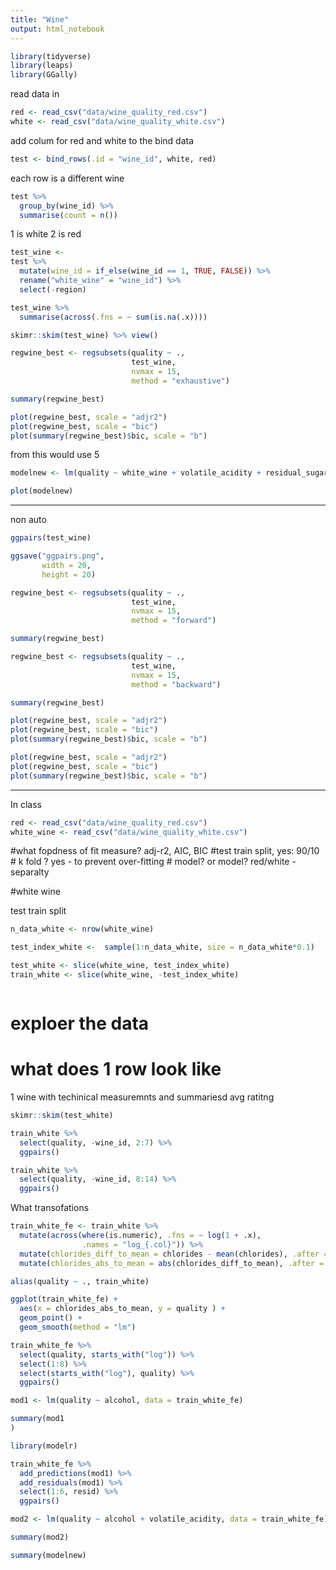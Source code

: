 ```yaml
---
title: "Wine"
output: html_notebook
---
```


```r
library(tidyverse)
library(leaps)
library(GGally)

```

read data in
```r
red <- read_csv("data/wine_quality_red.csv")
white <- read_csv("data/wine_quality_white.csv")

```

add colum for red and white to the bind data 

```r
test <- bind_rows(.id = "wine_id", white, red)

```

each row is a different wine 



```r
test %>% 
  group_by(wine_id) %>% 
  summarise(count = n())
```

1 is white 
2 is red 

```r
test_wine <-
test %>% 
  mutate(wine_id = if_else(wine_id == 1, TRUE, FALSE)) %>% 
  rename("white_wine" = "wine_id") %>% 
  select(-region)

```

```r
test_wine %>% 
  summarise(across(.fns = ~ sum(is.na(.x))))
```


```r
skimr::skim(test_wine) %>% view()
```


```r
regwine_best <- regsubsets(quality ~ .,
                           test_wine,
                           nvmax = 15,
                           method = "exhaustive")

summary(regwine_best)
```

```r
plot(regwine_best, scale = "adjr2")
plot(regwine_best, scale = "bic")
plot(summary(regwine_best)$bic, scale = "b")
```

from this would use 5

```r

modelnew <- lm(quality ~ white_wine + volatile_acidity + residual_sugar + sulphates + alcohol, test_wine)

```

```r
plot(modelnew)
```






**********************************************

non auto 


```r

ggpairs(test_wine)


```

```r

ggsave("ggpairs.png",
       width = 20,
       height = 20)

```



```r
regwine_best <- regsubsets(quality ~ .,
                           test_wine,
                           nvmax = 15,
                           method = "forward")

summary(regwine_best)
```



```r
regwine_best <- regsubsets(quality ~ .,
                           test_wine,
                           nvmax = 15,
                           method = "backward")

summary(regwine_best)
```


```r
plot(regwine_best, scale = "adjr2")
plot(regwine_best, scale = "bic")
plot(summary(regwine_best)$bic, scale = "b")
```

```r
plot(regwine_best, scale = "adjr2")
plot(regwine_best, scale = "bic")
plot(summary(regwine_best)$bic, scale = "b")
```

**********************************

In class 

```r
red <- read_csv("data/wine_quality_red.csv")
white_wine <- read_csv("data/wine_quality_white.csv")

```

#what fopdness of fit measure?   adj-r2, AIC, BIC
#test train split, yes: 90/10
# k fold ? yes - to prevent over-fitting
# model? or model? red/white - separalty 

#white wine 


test train split 
```r
n_data_white <- nrow(white_wine)

test_index_white <-  sample(1:n_data_white, size = n_data_white*0.1)

test_white <- slice(white_wine, test_index_white)
train_white <- slice(white_wine, -test_index_white)



```
# exploer the data 
# what does 1 row look like 

1 wine with techinical measuremnts and summariesd avg ratitng 


```r
skimr::skim(test_white)
```

```r

train_white %>% 
  select(quality, -wine_id, 2:7) %>% 
  ggpairs()

```
```r

train_white %>% 
  select(quality, -wine_id, 8:14) %>% 
  ggpairs()

```
What transofations 

```r

train_white_fe <- train_white %>% 
  mutate(across(where(is.numeric), .fns = ~ log(1 + .x),
                .names = "log_{.col}")) %>% 
  mutate(chlorides_diff_to_mean = chlorides - mean(chlorides), .after = chlorides) %>% 
  mutate(chlorides_abs_to_mean = abs(chlorides_diff_to_mean), .after = chlorides_diff_to_mean) #makes negative positve 

```


```r
alias(quality ~ ., train_white)
```



```r
ggplot(train_white_fe) +
  aes(x = chlorides_abs_to_mean, y = quality ) +
  geom_point() +
  geom_smooth(method = "lm")
```

```r

train_white_fe %>% 
  select(quality, starts_with("log")) %>% 
  select(1:8) %>% 
  select(starts_with("log"), quality) %>% 
  ggpairs()

```

```r

mod1 <- lm(quality ~ alcohol, data = train_white_fe)


```


```r

summary(mod1
)

```

```r

library(modelr)

train_white_fe %>% 
  add_predictions(mod1) %>% 
  add_residuals(mod1) %>% 
  select(1:6, resid) %>% 
  ggpairs()

```


```r

mod2 <- lm(quality ~ alcohol + volatile_acidity, data = train_white_fe)

summary(mod2)

```

```r
summary(modelnew)
```

